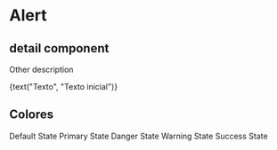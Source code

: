 

<Meta title="Atoms/Alert" component={Alert} />

# Alert

## detail component

Other description

<Preview>
  <Story name="standard" parameters={{ decorators: [withKnobs, withA11y] }}>
    <Alert
      type={select("Tipo", ["toast", "inline"])}
      isDismissable={boolean("Dismissable", false)}
      color={select("Color", ["primary", "danger", "warning", "success"])}
      title={text("Título", "")}
      ctaPrimary={text("Acción primaria", "")}
      ctaSecondary={text("Acción secundaria", "")}
    >
    {text("Texto", "Texto inicial")} </Alert>
  </Story>
</Preview>

<Props of={Alert} />

## Colores

<Preview withToolbar>
  <Story name="Estados">
    <div className="separate">
      <Alert>Default State</Alert>
      <Alert appearance="primary">Primary State</Alert>
      <Alert appearance="danger">Danger State</Alert>
      <Alert appearance="warning">Warning State</Alert>
      <Alert appearance="success">Success State</Alert>
    </div>
  </Story>
</Preview>